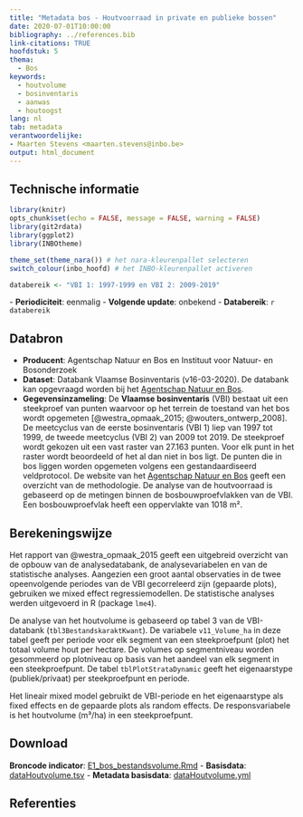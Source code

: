 ```yaml
---
title: "Metadata bos - Houtvoorraad in private en publieke bossen"
date: 2020-07-01T10:00:00
bibliography: ../references.bib
link-citations: TRUE
hoofdstuk: 5
thema:
  - Bos
keywords:
  - houtvolume
  - bosinventaris
  - aanwas
  - houtoogst
lang: nl
tab: metadata
verantwoordelijke:
- Maarten Stevens <maarten.stevens@inbo.be>
output: html_document
---
```

## Technische informatie

```r
library(knitr)
opts_chunk$set(echo = FALSE, message = FALSE, warning = FALSE)
library(git2rdata)
library(ggplot2)
library(INBOtheme)

theme_set(theme_nara()) # het nara-kleurenpallet selecteren
switch_colour(inbo_hoofd) # het INBO-kleurenpallet activeren
```

```r
databereik <- "VBI 1: 1997-1999 en VBI 2: 2009-2019"
```
\- **Periodiciteit**: eenmalig
\- **Volgende update**: onbekend
\- **Databereik**: `r databereik`

## Databron

- **Producent**: Agentschap Natuur en Bos en Instituut voor Natuur- en Bosonderzoek
- **Dataset**: Databank Vlaamse Bosinventaris (v16-03-2020). 
De databank kan opgevraagd worden bij het [Agentschap Natuur en Bos](https://www.natuurenbos.be/beleid-wetgeving/natuurbeheer/bosinventaris/contact).
- **Gegevensinzameling**: De **Vlaamse bosinventaris** (VBI) bestaat uit een steekproef van punten waarvoor op het terrein de toestand van het bos wordt opgemeten [@westra_opmaak_2015; @wouters_ontwerp_2008].
De meetcyclus van de eerste bosinventaris (VBI 1) liep van 1997 tot 1999, de tweede meetcyclus (VBI 2) van 2009 tot 2019.
De steekproef wordt gekozen uit een vast raster van 27.163 punten. 
Voor elk punt in het raster wordt beoordeeld of het al dan niet in bos ligt.
De punten die in bos liggen worden opgemeten volgens een gestandaardiseerd veldprotocol.
De website van het [Agentschap Natuur en Bos](https://www.natuurenbos.be/beleid-wetgeving/natuurbeheer/bosinventaris/hoe-gebeuren-de-metingen) geeft een overzicht van de methodologie.
De analyse van de houtvoorraad is gebaseerd op de metingen binnen de bosbouwproefvlakken van de VBI.
Een bosbouwproefvlak heeft een oppervlakte van 1018 m².

## Berekeningswijze

Het rapport van @westra_opmaak_2015 geeft een uitgebreid overzicht van de opbouw van de  analysedatabank, de analysevariabelen en van de statistische analyses. 
Aangezien een groot aantal observaties in de twee opeenvolgende periodes van de VBI gecorreleerd zijn (gepaarde plots), gebruiken we mixed effect regressiemodellen.
De statistische analyses werden uitgevoerd in R (package `lme4`). 

De analyse van het houtvolume is gebaseerd op tabel 3 van de VBI-databank (`tbl3BestandskaraktKwant`).
De variabele `v11_Volume_ha` in deze tabel geeft per periode voor elk segment van een steekproefpunt (plot) het totaal volume hout per hectare.
De volumes op segmentniveau worden gesommeerd op plotniveau op basis van het aandeel van elk segment in een steekproefpunt.
De tabel `tblPlotStrataDynamic` geeft het eigenaarstype (publiek/privaat) per steekproefpunt en periode.

Het lineair mixed model gebruikt de VBI-periode en het eigenaarstype als fixed effects en de gepaarde plots als random effects.
De responsvariabele is het houtvolume (m³/ha) in een steekproefpunt.

## Download

**Broncode indicator**: [E1_bos_bestandsvolume.Rmd](../e1_bos_bestandsvolume/e1_bos_bestandsvolume.Rmd)
- **Basisdata**: [dataHoutvolume.tsv](../e1_bos_bestandsvolume/datahoutvolume.tsv)
- **Metadata basisdata**: [dataHoutvolume.yml](../e1_bos_bestandsvolume/datahoutvolume.yml)

## Referenties
